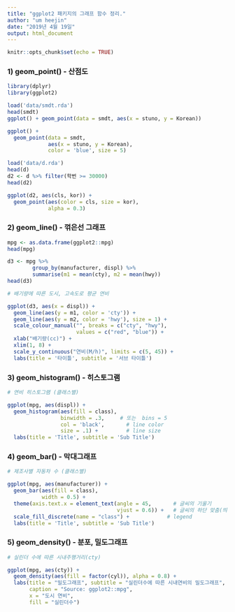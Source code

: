 ```yaml
---
title: "ggplot2 패키지의 그래프 함수 정리."
author: "um heejin"
date: "2019년 4월 19일"
output: html_document
---
```


```r
knitr::opts_chunk$set(echo = TRUE)
```

### 1) geom_point() - 산점도

```r
library(dplyr)
library(ggplot2)

load('data/smdt.rda')
head(smdt)
ggplot() + geom_point(data = smdt, aes(x = stuno, y = Korean))

ggplot() +
  geom_point(data = smdt,
             aes(x = stuno, y = Korean),
             color = 'blue', size = 5)

load('data/d.rda')
head(d)
d2 <- d %>% filter(학번 >= 30000)
head(d2)

ggplot(d2, aes(cls, kor)) +
  geom_point(aes(color = cls, size = kor), 
             alpha = 0.3)
```

### 2) geom_line() - 꺾은선 그래프

```r
mpg <- as.data.frame(ggplot2::mpg)
head(mpg)

d3 <- mpg %>% 
        group_by(manufacturer, displ) %>% 
        summarise(m1 = mean(cty), m2 = mean(hwy))
head(d3)

# 배기량에 따른 도시, 고속도로 평균 연비

ggplot(d3, aes(x = displ)) + 
  geom_line(aes(y = m1, color = 'cty')) + 
  geom_line(aes(y = m2, color = 'hwy'), size = 1) +
  scale_colour_manual("", breaks = c("cty", "hwy"),
                      values = c("red", "blue")) +
  xlab("배기량(cc)") +
  xlim(1, 8) +
  scale_y_continuous("연비(M/h)", limits = c(5, 45)) +
  labs(title = '타이틀', subtitle = '서브 타이틀') 
```

### 3) geom_histogram() - 히스토그램

```r
# 연비 히스토그램 (클래스별)

ggplot(mpg, aes(displ)) +
  geom_histogram(aes(fill = class), 
                 binwidth = .3,     # 또는  bins = 5
                 col = 'black',       # line color
                 size = .1) +         # line size
  labs(title = 'Title', subtitle = 'Sub Title')
```

### 4) geom_bar() - 막대그래프

```r
# 제조사별 자동차 수 (클래스별)

ggplot(mpg, aes(manufacturer)) +
  geom_bar(aes(fill = class),
           width = 0.5) +
  theme(axis.text.x = element_text(angle = 45,       # 글씨의 기울기
                                   vjust = 0.6)) +   # 글씨의 하단 맞춤(띄우기)
  scale_fill_discrete(name = "class") +            # legend
  labs(title = 'Title', subtitle = 'Sub Title')
```

### 5) geom_density() - 분포, 밀도그래프

```r
# 실린더 수에 따른 시내주행거리(cty)

ggplot(mpg, aes(cty)) +
  geom_density(aes(fill = factor(cyl)), alpha = 0.8) +
  labs(title = "밀도그래프", subtitle = "실린더수에 따른 시내연비의 밀도그래프",
       caption = "Source: ggplot2::mpg",
       x = "도시 연비",
       fill = "실린더수")
```

